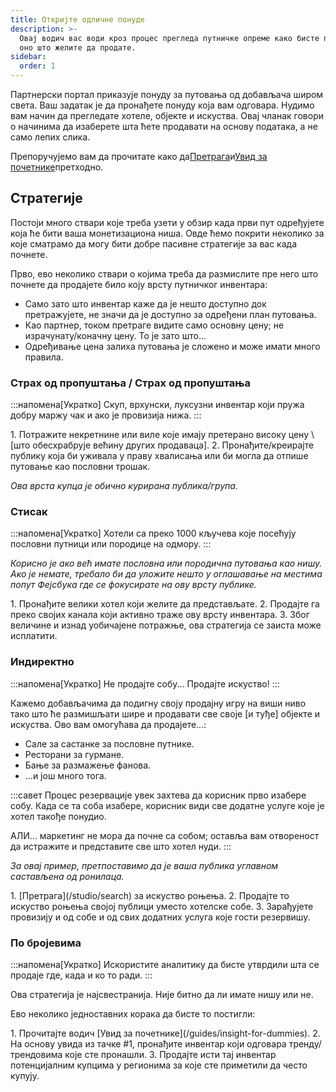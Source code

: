 ```yaml
---
title: Откријте одличне понуде
description: >-
  Овај водич вас води кроз процес прегледа путничке опреме како бисте пронашли
  оно што желите да продате.
sidebar:
  order: 1
---
```


Партнерски портал приказује понуду за путовања од добављача широм света. Ваш задатак је да пронађете понуду која вам одговара. Нудимо вам начин да прегледате хотеле, објекте и искуства. Овај чланак говори о начинима да изаберете шта ћете продавати на основу података, а не само лепих слика.

Препоручујемо вам да прочитате како да[Претрага](/studio/search)и[Увид за почетнике](/guides/insight-for-dummies)претходно.

## Стратегије

Постоји много ствари које треба узети у обзир када први пут одређујете која ће бити ваша монетизациона ниша. Овде ћемо покрити неколико за које сматрамо да могу бити добре пасивне стратегије за вас када почнете.

Прво, ево неколико ствари о којима треба да размислите пре него што почнете да продајете било коју врсту путничког инвентара:

* Само зато што инвентар каже да је нешто доступно док претражујете, не значи да је доступно за одређени план путовања.
* Као партнер, током претраге видите само основну цену; не израчунату/коначну цену. То је зато што...
* Одређивање цена залиха путовања је сложено и може имати много правила.

### Страх од пропуштања / Страх од пропуштања

:::напомена\[Укратко]
Скуп, врхунски, луксузни инвентар који пружа добру маржу чак и ако је провизија нижа.
:::

<Steps>
  1. Потражите некретнине или виле које имају претерано високу цену \[што обесхрабрује већину других продаваца].
  2. Пронађите/креирајте публику која би уживала у праву хвалисања или би могла да отпише путовање као пословни трошак.
</Steps>


*Ова врста купца је обично курирана публика/група.*

### Стисак

:::напомена\[Укратко]
Хотели са преко 1000 кључева које посећују пословни путници или породице на одмору.
:::

*Корисно је ако већ имате пословна или породична путовања као нишу. Ако је немате, требало би да уложите нешто у оглашавање на местима попут Фејсбука где се фокусирате на ову врсту публике.*

<Steps>
  1. Пронађите велики хотел који желите да представљате.
  2. Продајте га преко својих канала који активно траже ову врсту инвентара.
  3. Због величине и изнад уобичајене потражње, ова стратегија се заиста може исплатити.
</Steps>


### Индиректно

:::напомена\[Укратко]
Не продајте собу... Продајте искуство!
:::

Кажемо добављачима да подигну своју продајну игру на виши ниво тако што ће размишљати шире и продавати све своје \[и туђе] објекте и искуства. Ово вам омогућава да продајете...:

* Сале за састанке за пословне путнике.
* Ресторани за гурмане.
* Бање за размажење фанова.
* ...и још много тога.

:::савет
Процес резервације увек захтева да корисник прво изабере собу. Када се та соба изабере, корисник види све додатне услуге које је хотел такође понудио.

АЛИ... маркетинг не мора да почне са собом; оставља вам отвореност да истражите и представите све што хотел нуди.
:::

*За овај пример, претпоставимо да је ваша публика углавном састављена од ронилаца.*

<Steps>
  1. [Претрага](/studio/search) за искуство роњења.
  2. Продајте то искуство роњења својој публици уместо хотелске собе.
  3. Зарађујете провизију и од собе и од свих додатних услуга које гости резервишу.
</Steps>


### По бројевима

:::напомена\[Укратко]
Искористите аналитику да бисте утврдили шта се продаје где, када и ко то ради.
:::

Ова стратегија је најсвестранија. Није битно да ли имате нишу или не.

Ево неколико једноставних корака да бисте то постигли:

<Steps>
  1. Прочитајте водич [Увид за почетнике](/guides/insight-for-dummies).
  2. На основу увида из тачке #1, пронађите инвентар који одговара тренду/трендовима које сте пронашли.
  3. Продајте исти тај инвентар потенцијалним купцима у регионима за које сте приметили да често купују.
</Steps>

